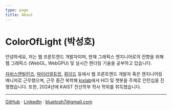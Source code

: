 ```yaml
---
type: page
title: About
---
```


# ColorOfLight (박성호)

안녕하세요, 저는 웹 프론트엔드 개발자이며, 현재 그래픽스 엔지니어로의 전향을 위해 웹 그래픽스 (WebGL, WebGPU) 및 실시간 렌더링 기술을 공부하고 있습니다.

[자비스앤빌런즈](https://jobisnvillains.com/), [마이리얼트립](https://www.myrealtrip.com/), [뤼이드](https://riiid.com/) 등에서 웹 프론트엔드 개발자 혹은 엔지니어링 매니저로 근무했으며,
근무 중간 복학해 [kixlab](https://www.kixlab.org/)에서 HCI 및 챗봇을 주제로 인턴십을 진행했습니다.
또한, 2024년에 KAIST 전산학부 학사 학위를 취득했습니다.

---

[GitHub](https://github.com/ColorOfLight) · [LinkedIn](https://www.linkedin.com/in/seongho96/) · bluetosh7@gmail.com
